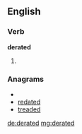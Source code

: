 ==English==

===Verb===
'''derated'''

# {{past of|[[derate]]}}

===Anagrams===
* {{alphagram|addeert}}
* [[redated#English|redated]]
* [[treaded#English|treaded]]

[[de:derated]]
[[mg:derated]]